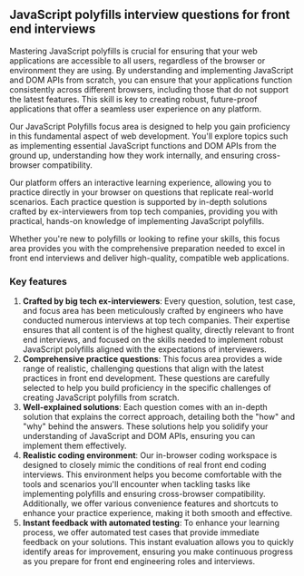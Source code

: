 ## JavaScript polyfills interview questions for front end interviews

Mastering JavaScript polyfills is crucial for ensuring that your web applications are accessible to all users, regardless of the browser or environment they are using. By understanding and implementing JavaScript and DOM APIs from scratch, you can ensure that your applications function consistently across different browsers, including those that do not support the latest features. This skill is key to creating robust, future-proof applications that offer a seamless user experience on any platform.

Our JavaScript Polyfills focus area is designed to help you gain proficiency in this fundamental aspect of web development. You'll explore topics such as implementing essential JavaScript functions and DOM APIs from the ground up, understanding how they work internally, and ensuring cross-browser compatibility.

Our platform offers an interactive learning experience, allowing you to practice directly in your browser on questions that replicate real-world scenarios. Each practice question is supported by in-depth solutions crafted by ex-interviewers from top tech companies, providing you with practical, hands-on knowledge of implementing JavaScript polyfills.

Whether you're new to polyfills or looking to refine your skills, this focus area provides you with the comprehensive preparation needed to excel in front end interviews and deliver high-quality, compatible web applications.

### Key features

1. **Crafted by big tech ex-interviewers**: Every question, solution, test case, and focus area has been meticulously crafted by engineers who have conducted numerous interviews at top tech companies. Their expertise ensures that all content is of the highest quality, directly relevant to front end interviews, and focused on the skills needed to implement robust JavaScript polyfills aligned with the expectations of interviewers.
2. **Comprehensive practice questions**: This focus area provides a wide range of realistic, challenging questions that align with the latest practices in front end development. These questions are carefully selected to help you build proficiency in the specific challenges of creating JavaScript polyfills from scratch.
3. **Well-explained solutions**: Each question comes with an in-depth solution that explains the correct approach, detailing both the "how" and "why" behind the answers. These solutions help you solidify your understanding of JavaScript and DOM APIs, ensuring you can implement them effectively.
4. **Realistic coding environment**: Our in-browser coding workspace is designed to closely mimic the conditions of real front end coding interviews. This environment helps you become comfortable with the tools and scenarios you'll encounter when tackling tasks like implementing polyfills and ensuring cross-browser compatibility. Additionally, we offer various convenience features and shortcuts to enhance your practice experience, making it both smooth and effective.
5. **Instant feedback with automated testing**: To enhance your learning process, we offer automated test cases that provide immediate feedback on your solutions. This instant evaluation allows you to quickly identify areas for improvement, ensuring you make continuous progress as you prepare for front end engineering roles and interviews.
